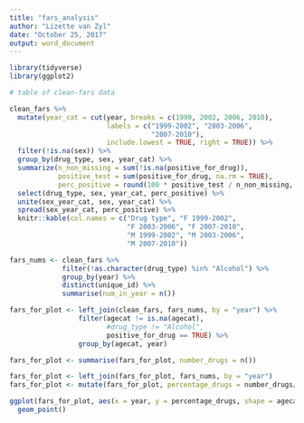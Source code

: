 ```yaml
---
title: "fars_analysis"
author: "Lizette van Zyl"
date: "October 25, 2017"
output: word_document
---
```

```r
library(tidyverse)
library(ggplot2)
```

```r
# table of clean-fars data

clean_fars %>%
  mutate(year_cat = cut(year, breaks = c(1999, 2002, 2006, 2010),
                        labels = c("1999-2002", "2003-2006",
                                   "2007-2010"),
                        include.lowest = TRUE, right = TRUE)) %>%
  filter(!is.na(sex)) %>%
  group_by(drug_type, sex, year_cat) %>%
  summarize(n_non_missing = sum(!is.na(positive_for_drug)),
            positive_test = sum(positive_for_drug, na.rm = TRUE),
            perc_positive = round(100 * positive_test / n_non_missing, 1)) %>%
  select(drug_type, sex, year_cat, perc_positive) %>%
  unite(sex_year_cat, sex, year_cat) %>%
  spread(sex_year_cat, perc_positive) %>%
  knitr::kable(col.names = c("Drug type", "F 1999-2002",
                             "F 2003-2006", "F 2007-2010",
                             "M 1999-2002", "M 2003-2006",
                             "M 2007-2010"))
```

```r
fars_nums <- clean_fars %>%
             filter(!as.character(drug_type) %in% "Alcohol") %>%
             group_by(year) %>%
             distinct(unique_id) %>%
             summarise(num_in_year = n())

fars_for_plot <- left_join(clean_fars, fars_nums, by = "year") %>%
                 filter(agecat != is.na(agecat),
                        #drug_type != "Alcohol",
                        positive_for_drug == TRUE) %>%
                 group_by(agecat, year)

fars_for_plot <- summarise(fars_for_plot, number_drugs = n())

fars_for_plot <- left_join(fars_for_plot, fars_nums, by = "year")
fars_for_plot <- mutate(fars_for_plot, percentage_drugs = number_drugs/num_in_year *100)

ggplot(fars_for_plot, aes(x = year, y = percentage_drugs, shape = agecat)) +
  geom_point()
```

